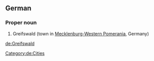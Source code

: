 ==German==
{{wikipedia}}
{{wikipedia|lang=de}}

===Proper noun===
{{head|de|proper noun}}

# Greifswald (town in [[Mecklenburg-Western Pomerania]], Germany)

[[Category:de:Cities]]

[[de:Greifswald]]